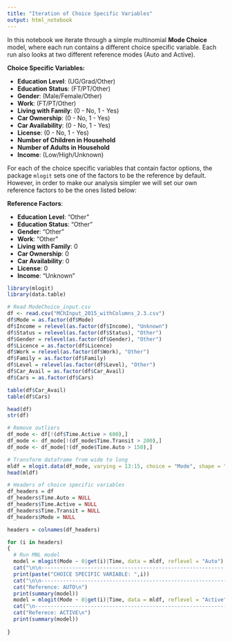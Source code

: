 ```yaml
---
title: "Iteration of Choice Specific Variables"
output: html_notebook
---
```


In this notebook we iterate through a simple multinomial __Mode Choice__ model, where each run contains a different choice specific variable. Each run also looks at two different reference modes (Auto and Active).

__Choice Specific Variables:__

* __Education Level__: (UG/Grad/Other)
* __Education Status__: (FT/PT/Other)
* __Gender__: (Male/Female/Other)
* __Work__: (FT/PT/Other)
* __Living with Family__: (0 - No, 1 - Yes)
* __Car Ownership__: (0 - No, 1 - Yes)
* __Car Availability__: (0 - No, 1 - Yes)
* __License__: (0 - No, 1 - Yes)
* __Number of Children in Household__
* __Number of Adults in Household__
* __Income__: (Low/High/Unknown)

For each of the choice specific variables that contain factor options, the package `mlogit` sets one of the factors to be the reference by default. However, in order to make our analysis simpler we will set our own reference factors to be the ones listed below:

__Reference Factors__:

* __Education Level__: "Other"
* __Education Status__: "Other"
* __Gender__: "Other"
* __Work__: "Other"
* __Living with Family__: 0
* __Car Ownership__: 0
* __Car Availability__: 0
* __License__: 0
* __Income__: "Unknown"

```r
library(mlogit)
library(data.table)

# Read ModeChoice_input.csv
df <- read.csv("MChInput_2015_withColumns_2.3.csv")
df$Mode = as.factor(df$Mode)
df$Income = relevel(as.factor(df$Income), "Unknown")
df$Status = relevel(as.factor(df$Status), "Other")
df$Gender = relevel(as.factor(df$Gender), "Other")
df$Licence = as.factor(df$Licence)
df$Work = relevel(as.factor(df$Work), "Other")
df$Family = as.factor(df$Family)
df$Level = relevel(as.factor(df$Level), "Other")
df$Car_Avail = as.factor(df$Car_Avail)
df$Cars = as.factor(df$Cars)

table(df$Car_Avail)
table(df$Cars)

head(df)
str(df)

# Remove outliers
df_mode <- df[!(df$Time.Active > 600),]
df_mode <- df_mode[!(df_mode$Time.Transit > 200),]
df_mode <- df_mode[!(df_mode$Time.Auto > 150),]

# Transform dataframe from wide to long
mldf = mlogit.data(df_mode, varying = 13:15, choice = "Mode", shape = "wide")
head(mldf)

# Headers of choice specific variables
df_headers = df
df_headers$Time.Auto = NULL
df_headers$Time.Active = NULL
df_headers$Time.Transit = NULL
df_headers$Mode = NULL

headers = colnames(df_headers)

for (i in headers)
{
  # Run MNL model
  model = mlogit(Mode ~ 0|get(i)|Time, data = mldf, reflevel = "Auto")
  cat("\n\n---------------------------------------------------------------\n---------------------------------------------------------------\n")
  print(paste("CHOICE SPECIFIC VARIABLE: ",i))
  cat("\n\n---------------------------------------------------------------\n")
  cat("Reference: AUTO\n")
  print(summary(model))
  model = mlogit(Mode ~ 0|get(i)|Time, data = mldf, reflevel = "Active")
  cat("\n---------------------------------------------------------------\n")
  cat("Referece: ACTIVE\n")
  print(summary(model))
  
}
```

